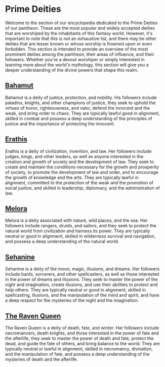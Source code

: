 # Prime Deities

Welcome to the section of our encyclopedia dedicated to the Prime Deities of our
pantheon. These are the most popular and widely accepted deities that are
worshiped by the inhabitants of this fantasy world. However, it's important to
note that this is not an exhaustive list, and there may be other deities that
are lesser known or whose worship is frowned upon or even forbidden. This
section is intended to provide an overview of the most prominent deities among
the pantheon, their areas of influence, and their followers. Whether you're a
devout worshiper or simply interested in learning more about the world's
mythology, this section will give you a deeper understanding of the divine
powers that shape this realm.

## [Bahamut](/pantheon/prime-deities/bahamut/)

Bahamut is a deity of justice, protection, and nobility. His followers include
paladins, knights, and other champions of justice, they seek to uphold the
virtues of honor, righteousness, and valor, defend the innocent and the weak,
and bring order to chaos. They are typically lawful good in alignment, skilled
in combat and possess a deep understanding of the principles of justice and the
importance of protecting the innocent.

## [Erathis](/pantheon/prime-deities/erathis/)

Erathis is a deity of civilization, invention, and law. Her followers include
judges, kings, and other leaders, as well as anyone interested in the creation
and growth of society and the development of law. They seek to create and
maintain the conditions necessary for the growth and prosperity of society, to
promote the development of law and order, and to encourage the growth of
knowledge and the arts. They are typically lawful in alignment, committed to the
protection of the weak and the promotion of social justice, and skilled in
leadership, diplomacy, and the administration of law.

## [Melora](/pantheon/prime-deities/melora/)

Melora is a deity associated with nature, wild places, and the sea. Her
followers include rangers, druids, and sailors, and they seek to protect the
natural world from civilization and harness its power. They are typically
neutral or good in alignment, skilled in wilderness survival and navigation, and
possess a deep understanding of the natural world.

## [Sehanine](/pantheon/prime-deities/sehanine/)

Sehanine is a deity of the moon, magic, illusions, and dreams. Her followers
include bards, sorcerers, and other spellcasters, as well as those interested in
the power of dreams and illusions. They seek to master the power of the night
and imagination, create illusions, and use their abilities to protect and help
others. They are typically neutral or good in alignment, skilled in
spellcasting, illusions, and the manipulation of the mind and spirit, and have a
deep respect for the mysteries of the night and the imagination.

## [The Raven Queen](/pantheon/prime-deities/the-raven-queen/)

The Raven Queen is a deity of death, fate, and winter. Her followers include
necromancers, death knights, and those interested in the power of fate and the
afterlife, they seek to master the power of death and fate, protect the dead,
and guide the fate of others, and bring balance to the world. They are typically
neutral or lawful in alignment, skilled in necromancy, divination, and the
manipulation of fate, and possess a deep understanding of the mysteries of death
and the afterlife.
